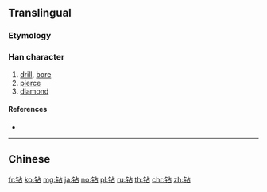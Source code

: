 {{character info/new}}
{{also|鑽}}
==Translingual==

===Etymology===
{{rfe|lang=zh|Influenced by Wu? [https://twitter.com/jianhuazi_bot/status/654661272269516800]}}

===Han character===
{{Han char|rn=167|rad=钅|as=05|sn=10|four=|canj=CYR,OPYR,XCYR}}

# [[drill]], [[bore]]
# [[pierce]]
# [[diamond]]

====References====
* {{Han ref|kx=1328.061|hdz=64185.010|uh=94BB|ud=38075}}

----

==Chinese==
{{zh-see|鑽}}

[[fr:钻]]
[[ko:钻]]
[[mg:钻]]
[[ja:钻]]
[[no:钻]]
[[pl:钻]]
[[ru:钻]]
[[th:钻]]
[[chr:钻]]
[[zh:钻]]